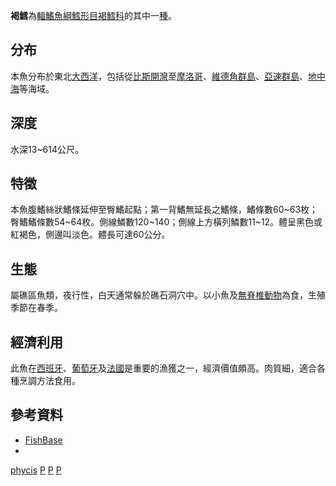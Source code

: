 {{Speciesbox 
| taxon = Phycis phycis
| status = LC
| status_system = IUCN3.1
| status_ref = <ref name = IUCN>{{cite journal | author = Iwamoto, T. | year = 2015 | title = ''Phycis phycis'' | journal = [[The_IUCN_Red_List_of_Threatened_Species|The IUCN Red List of Threatened Species]] | volume = 2015 | page = e.T198604A60811743 | doi = 10.2305/IUCN.UK.2015-4.RLTS.T198604A60811743.en }}</ref>
| authority = [[Linnaeus|Linnaeus]], 1766
| image = Phycis phycis.jpg
}}
'''褐鱈'''為[[輻鰭魚綱|輻鰭魚綱]][[鱈形目|鱈形目]][[褐鱈科|褐鱈科]]的其中一[[種|種]]。

== 分布 ==
本魚分布於東北[[大西洋|大西洋]]，包括從[[比斯開灣|比斯開灣]]至[[摩洛哥|摩洛哥]]、[[維德角群島|維德角群島]]、[[亞速群島|亞速群島]]、[[地中海|地中海]]等海域。

== 深度 ==
水深13~614公尺。

== 特徵 ==
本魚腹鰭絲狀鰭條延伸至臀鰭起點；第一背鰭無延長之鰭條，鰭條數60~63枚；臀鰭鰭條數54~64枚。側線鱗數120~140；側線上方橫列鱗數11~12。體呈黑色或紅褐色，側邊叫淡色。體長可達60公分。

== 生態 ==
屬礁區魚類，夜行性，白天通常躲於礁石洞穴中。以小魚及[[無脊椎動物|無脊椎動物]]為食，生殖季節在春季。

== 經濟利用 ==
此魚在[[西班牙|西班牙]]、[[葡萄牙|葡萄牙]]及[[法國|法國]]是重要的漁獲之一，經濟價值頗高。肉質細，適合各種烹調方法食用。

== 參考資料 ==
{{reflist}}
* [https://web.archive.org/web/20071214051835/http://fishbase.sinica.edu.tw/search.php?lang=Chinese FishBase]
*{{commons-inline|Phycis phycis}}
{{Taxonbar}}

[[Category:褐鱈屬|phycis]]
[[Category:食用鱼|P]]
[[Category:卡尔·林奈命名的生物分类|P]]
[[Category:1766年描述的鱼类|P]]